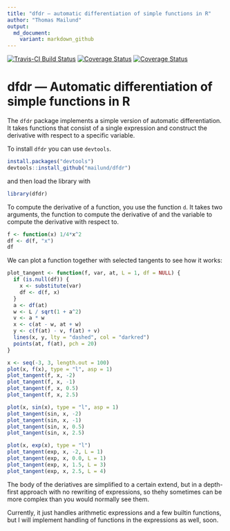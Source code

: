 ```yaml
---
title: "dfdr — automatic differentiation of simple functions in R"
author: "Thomas Mailund"
output:
  md_document:
    variant: markdown_github
---
```


[![Travis-CI Build Status](https://travis-ci.org/mailund/dfdr.svg?branch=master)](https://travis-ci.org/mailund/dfdr)
[![Coverage Status](https://img.shields.io/codecov/c/github/mailund/dfdr/master.svg)](https://codecov.io/github/mailund/dfdr?branch=master)
[![Coverage Status](https://coveralls.io/repos/github/mailund/dfdr/badge.svg?branch=master)](https://coveralls.io/github/mailund/dfdr?branch=master)


# dfdr — Automatic differentiation of simple functions in R

The `dfdr` package implements a simple version of automatic differentiation. It takes functions that consist of a single expression and construct the derivative with respect to a specific variable. 

To install `dfdr` you can use `devtools`.

```r
install.packages("devtools")
devtools::install_github("mailund/dfdr")
```

and then load the library with

```r
library(dfdr)
```

To compute the derivative of a function, you use the function `d`. It takes two arguments, the function to compute the derivative of and the variable to compute the derivative with respect to.

```r
f <- function(x) 1/4*x^2
df <- d(f, "x")
df
```

We can plot a function together with selected tangents to see how it works:

```r
plot_tangent <- function(f, var, at, L = 1, df = NULL) {
  if (is.null(df)) {
    x <- substitute(var)
    df <- d(f, x)
  }
  a <- df(at)
  w <- L / sqrt(1 + a^2)
  v <- a * w
  x <- c(at - w, at + w)
  y <- c(f(at) - v, f(at) + v)
  lines(x, y, lty = "dashed", col = "darkred")
  points(at, f(at), pch = 20)
}

x <- seq(-3, 3, length.out = 100)
plot(x, f(x), type = "l", asp = 1)
plot_tangent(f, x, -2)
plot_tangent(f, x, -1)
plot_tangent(f, x, 0.5)
plot_tangent(f, x, 2.5)
```


```r
plot(x, sin(x), type = "l", asp = 1)
plot_tangent(sin, x, -2)
plot_tangent(sin, x, -1)
plot_tangent(sin, x, 0.5)
plot_tangent(sin, x, 2.5)
```

```r
plot(x, exp(x), type = "l")
plot_tangent(exp, x, -2, L = 1)
plot_tangent(exp, x, 0.0, L = 1)
plot_tangent(exp, x, 1.5, L = 3)
plot_tangent(exp, x, 2.5, L = 4)
```

The body of the deriatives are simplified to a certain extend, but in a depth-first approach with no rewriting of expressions, so thehy sometimes can be more complex than you would normally see them.

Currently, it just handles arithmetic expressions and a few builtin functions, but I will implement handling of functions in the expressions as well, soon.
